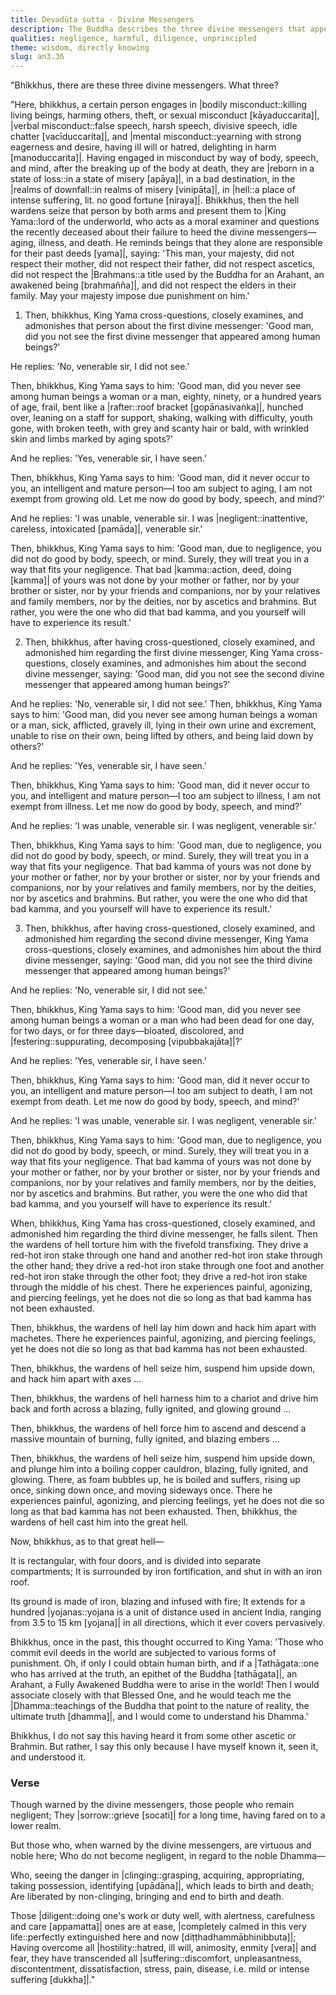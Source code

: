 ```yaml
---
title: Devadūta sutta - Divine Messengers
description: The Buddha describes the three divine messengers that appear among human beings and what happens to those who do not heed their message.
qualities: negligence, harmful, diligence, unprincipled
theme: wisdom, directly knowing
slug: an3.36
---
```


"Bhikkhus, there are these three divine messengers. What three?

"Here, bhikkhus, a certain person engages in |bodily misconduct::killing living beings, harming others, theft, or sexual misconduct [kāyaduccarita]|, |verbal misconduct::false speech, harsh speech, divisive speech, idle chatter [vacīduccarita]|, and |mental misconduct::yearning with strong eagerness and desire, having ill will or hatred, delighting in harm [manoduccarita]|. Having engaged in misconduct by way of body, speech, and mind, after the breaking up of the body at death, they are |reborn in a state of loss::in a state of misery [apāya]|, in a bad destination, in the |realms of downfall::in realms of misery [vinipāta]|, in |hell::a place of intense suffering, lit. no good fortune [niraya]|. Bhikkhus, then the hell wardens seize that person by both arms and present them to |King Yama::lord of the underworld, who acts as a moral examiner and questions the recently deceased about their failure to heed the divine messengers—aging, illness, and death. He reminds beings that they alone are responsible for their past deeds [yama]|, saying: 'This man, your majesty, did not respect their mother, did not respect their father, did not respect ascetics, did not respect the |Brahmans::a title used by the Buddha for an Arahant, an awakened being [brahmañña]|, and did not respect the elders in their family. May your majesty impose due punishment on him.'

1) Then, bhikkhus, King Yama cross-questions, closely examines, and admonishes that person about the first divine messenger: 'Good man, did you not see the first divine messenger that appeared among human beings?'

He replies: 'No, venerable sir, I did not see.'

Then, bhikkhus, King Yama says to him: 'Good man, did you never see among human beings a woman or a man, eighty, ninety, or a hundred years of age, frail, bent like a |rafter::roof bracket [gopānasivaṅka]|, hunched over, leaning on a staff for support, shaking, walking with difficulty, youth gone, with broken teeth, with grey and scanty hair or bald, with wrinkled skin and limbs marked by aging spots?'

And he replies: 'Yes, venerable sir, I have seen.'

Then, bhikkhus, King Yama says to him: 'Good man, did it never occur to you, an intelligent and mature person—I too am subject to aging, I am not exempt from growing old. Let me now do good by body, speech, and mind?'

And he replies: 'I was unable, venerable sir. I was |negligent::inattentive, careless, intoxicated [pamāda]|, venerable sir.'

Then, bhikkhus, King Yama says to him: 'Good man, due to negligence, you did not do good by body, speech, or mind. Surely, they will treat you in a way that fits your negligence. That bad |kamma::action, deed, doing [kamma]| of yours was not done by your mother or father, nor by your brother or sister, nor by your friends and companions, nor by your relatives and family members, nor by the deities, nor by ascetics and brahmins. But rather, you were the one who did that bad kamma, and you yourself will have to experience its result.'

2) Then, bhikkhus, after having cross-questioned, closely examined, and admonished him regarding the first divine messenger, King Yama cross-questions, closely examines, and admonishes him about the second divine messenger, saying: 'Good man, did you not see the second divine messenger that appeared among human beings?'

And he replies: 'No, venerable sir, I did not see.' Then, bhikkhus, King Yama says to him: 'Good man, did you never see among human beings a woman or a man, sick, afflicted, gravely ill, lying in their own urine and excrement, unable to rise on their own, being lifted by others, and being laid down by others?'

And he replies: 'Yes, venerable sir, I have seen.'

Then, bhikkhus, King Yama says to him: 'Good man, did it never occur to you, and intelligent and mature person—I too am subject to illness, I am not exempt from illness. Let me now do good by body, speech, and mind?'

And he replies: 'I was unable, venerable sir. I was negligent, venerable sir.'

Then, bhikkhus, King Yama says to him: 'Good man, due to negligence, you did not do good by body, speech, or mind. Surely, they will treat you in a way that fits your negligence. That bad kamma of yours was not done by your mother or father, nor by your brother or sister, nor by your friends and companions, nor by your relatives and family members, nor by the deities, nor by ascetics and brahmins. But rather, you were the one who did that bad kamma, and you yourself will have to experience its result.'

3) Then, bhikkhus, after having cross-questioned, closely examined, and admonished him regarding the second divine messenger, King Yama cross-questions, closely examines, and admonishes him about the third divine messenger, saying: 'Good man, did you not see the third divine messenger that appeared among human beings?'

And he replies: 'No, venerable sir, I did not see.'

Then, bhikkhus, King Yama says to him: 'Good man, did you never see among human beings a woman or a man who had been dead for one day, for two days, or for three days—bloated, discolored, and |festering::suppurating, decomposing [vipubbakajāta]|?'

And he replies: 'Yes, venerable sir, I have seen.'

Then, bhikkhus, King Yama says to him: 'Good man, did it never occur to you, an intelligent and mature person—I too am subject to death, I am not exempt from death. Let me now do good by body, speech, and mind?'

And he replies: 'I was unable, venerable sir. I was negligent, venerable sir.'

Then, bhikkhus, King Yama says to him: 'Good man, due to negligence, you did not do good by body, speech, or mind. Surely, they will treat you in a way that fits your negligence. That bad kamma of yours was not done by your mother or father, nor by your brother or sister, nor by your friends and companions, nor by your relatives and family members, nor by the deities, nor by ascetics and brahmins. But rather, you were the one who did that bad kamma, and you yourself will have to experience its result.'

When, bhikkhus, King Yama has cross-questioned, closely examined, and admonished him regarding the third divine messenger, he falls silent. Then the wardens of hell torture him with the fivefold transfixing. They drive a red-hot iron stake through one hand and another red-hot iron stake through the other hand; they drive a red-hot iron stake through one foot and another red-hot iron stake through the other foot; they drive a red-hot iron stake through the middle of his chest. There he experiences painful, agonizing, and piercing feelings, yet he does not die so long as that bad kamma has not been exhausted.

Then, bhikkhus, the wardens of hell lay him down and hack him apart with machetes. There he experiences painful, agonizing, and piercing feelings, yet he does not die so long as that bad kamma has not been exhausted.

Then, bhikkhus, the wardens of hell seize him, suspend him upside down, and hack him apart with axes ...

Then, bhikkhus, the wardens of hell harness him to a chariot and drive him back and forth across a blazing, fully ignited, and glowing ground ...

Then, bhikkhus, the wardens of hell force him to ascend and descend a massive mountain of burning, fully ignited, and blazing embers ...

Then, bhikkhus, the wardens of hell seize him, suspend him upside down, and plunge him into a boiling copper cauldron, blazing, fully ignited, and glowing. There, as foam bubbles up, he is boiled and suffers, rising up once, sinking down once, and moving sideways once. There he experiences painful, agonizing, and piercing feelings, yet he does not die so long as that bad kamma has not been exhausted. Then, bhikkhus, the wardens of hell cast him into the great hell.

Now, bhikkhus, as to that great hell—

It is rectangular, with four doors,
and is divided into separate compartments;
It is surrounded by iron fortification,
and shut in with an iron roof.

Its ground is made of iron,
blazing and infused with fire;
It extends for a hundred |yojanas::yojana is a unit of distance used in ancient India, ranging from 3.5 to 15 km [yojana]| in all directions,
which it ever covers pervasively.

Bhikkhus, once in the past, this thought occurred to King Yama: 'Those who commit evil deeds in the world are subjected to various forms of punishment. Oh, if only I could obtain human birth, and if a |Tathāgata::one who has arrived at the truth, an epithet of the Buddha [tathāgata]|, an Arahant, a Fully Awakened Buddha were to arise in the world! Then I would associate closely with that Blessed One, and he would teach me the |Dhamma::teachings of the Buddha that point to the nature of reality, the ultimate truth [dhamma]|, and I would come to understand his Dhamma.'

Bhikkhus, I do not say this having heard it from some other ascetic or Brahmin. But rather, I say this only because I have myself known it, seen it, and understood it.

### Verse

Though warned by the divine messengers,
those people who remain negligent;
They |sorrow::grieve [socati]| for a long time,
having fared on to a lower realm.

But those who, when warned by the divine messengers,
are virtuous and noble here;
Who do not become negligent,
in regard to the noble Dhamma—

Who, seeing the danger in |clinging::grasping, acquiring, appropriating, taking possession, identifying [upādāna]|,
which leads to birth and death;
Are liberated by non-clinging,
bringing and end to birth and death.

Those |diligent::doing one's work or duty well, with alertness, carefulness and care [appamatta]| ones are at ease,
|completely calmed in this very life::perfectly extinguished here and now [diṭṭhadhammābhinibbuta]|;
Having overcome all |hostility::hatred, ill will, animosity, enmity [vera]| and fear,
they have transcended all |suffering::discomfort, unpleasantness, discontentment, dissatisfaction, stress, pain, disease, i.e. mild or intense suffering [dukkha]|."
